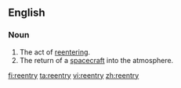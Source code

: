 ==English==

===Noun===
{{en-noun|reentries}}

#The act of [[reentering]].
#The return of a [[spacecraft]] into the atmosphere.

[[fi:reentry]]
[[ta:reentry]]
[[vi:reentry]]
[[zh:reentry]]